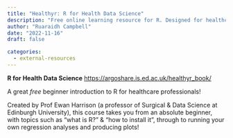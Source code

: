 ```yaml
---
title: "Healthyr: R for Health Data Science"
description: "Free online learning resource for R. Designed for healthcare professionals."
author: "Ruaraidh Campbell"
date: "2022-11-16"
draft: false

categories:
  - external-resources
---
```


**R for Health Data Science**
<https://argoshare.is.ed.ac.uk/healthyr_book/>

A great *free* beginner introduction to R for healthcare professionals!  

Created by Prof Ewan Harrison (a professor of Surgical & Data Science at Edinburgh University), this course takes you from an absolute beginner, with topics such as "what is R?" & "how to install it", through to running your own regression analyses and producing plots!

